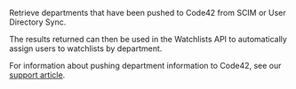 Retrieve departments that have been pushed to Code42 from SCIM or User Directory Sync.

The results returned can then be used in the Watchlists API to automatically assign users to watchlists by department.

For information about pushing department information to Code42, see our [support article](https://support.code42.com/hc/en-us/articles/14827687477143#push-groups-to-code42-0-5).
